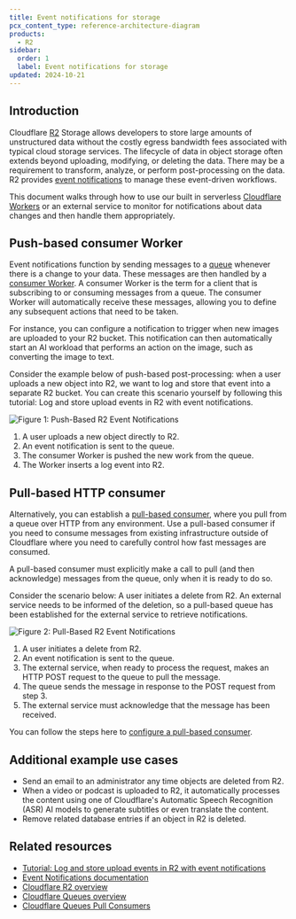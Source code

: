 ```yaml
---
title: Event notifications for storage
pcx_content_type: reference-architecture-diagram
products:
  - R2
sidebar:
  order: 1
  label: Event notifications for storage
updated: 2024-10-21
---
```


## Introduction

Cloudflare [R2](/r2/) Storage allows developers to store large amounts of unstructured data without the costly egress bandwidth fees associated with typical cloud storage services. The lifecycle of data in object storage often extends beyond uploading, modifying, or deleting the data. There may be a requirement to transform, analyze, or perform post-processing on the data. R2 provides [event notifications](/r2/buckets/event-notifications/) to manage these event-driven workflows.

This document walks through how to use our built in serverless [Cloudflare Workers](/workers/) or an external service to monitor for notifications about data changes and then handle them appropriately.

## Push-based consumer Worker

Event notifications function by sending messages to a [queue](/queues/) whenever there is a change to your data. These messages are then handled by a [consumer Worker](/queues/reference/how-queues-works/#consumers). A consumer Worker is the term for a client that is subscribing to or consuming messages from a queue. The consumer Worker will automatically receive these messages, allowing you to define any subsequent actions that need to be taken.

For instance, you can configure a notification to trigger when new images are uploaded to your R2 bucket. This notification can then automatically start an AI workload that performs an action on the image, such as converting the image to text.

Consider the example below of push-based post-processing: when a user uploads a new object into R2, we want to log and store that event into a separate R2 bucket. You can create this scenario yourself by following this tutorial: Log and store upload events in R2 with event notifications.

![Figure 1: Push-Based R2 Event Notifications](~/assets/images/reference-architecture/event-notifications-for-storage/pushed-based-event-notification.svg "Figure 1: Push-Based R2 Event Notifications")

1. A user uploads a new object directly to R2.
2. An event notification is sent to the queue.
3. The consumer Worker is pushed the new work from the queue.
4. The Worker inserts a log event into R2.

## Pull-based HTTP consumer

Alternatively, you can establish a [pull-based consumer](/queues/configuration/pull-consumers/), where you pull from a queue over HTTP from any environment. Use a pull-based consumer if you need to consume messages from existing infrastructure outside of Cloudflare where you need to carefully control how fast messages are consumed.

A pull-based consumer must explicitly make a call to pull (and then acknowledge) messages from the queue, only when it is ready to do so.

Consider the scenario below: A user initiates a delete from R2. An external service needs to be informed of the deletion, so a pull-based queue has been established for the external service to retrieve notifications.

![Figure 2: Pull-Based R2 Event Notifications](~/assets/images/reference-architecture/event-notifications-for-storage/pull-based-event-notification.svg "Figure 2: Pull-Based R2 Event Notifications")

1. A user initiates a delete from R2.
2. An event notification is sent to the queue.
3. The external service, when ready to process the request, makes an HTTP POST request to the queue to pull the message.
4. The queue sends the message in response to the POST request from step 3.
5. The external service must acknowledge that the message has been received.

You can follow the steps here to [configure a pull-based consumer](/queues/configuration/pull-consumers/#1-enable-http-pull).

## Additional example use cases

- Send an email to an administrator any time objects are deleted from R2.
- When a video or podcast is uploaded to R2, it automatically processes the content using one of Cloudflare's Automatic Speech Recognition (ASR) AI models to generate subtitles or even translate the content.
- Remove related database entries if an object in R2 is deleted.

## Related resources
- [Tutorial: Log and store upload events in R2 with event notifications](/r2/tutorials/upload-logs-event-notifications/)
- [Event Notifications documentation](/r2/buckets/event-notifications/)
- [Cloudflare R2 overview](/r2/)
- [Cloudflare Queues overview](/queues/)
- [Cloudflare Queues Pull Consumers](/queues/configuration/pull-consumers/)
